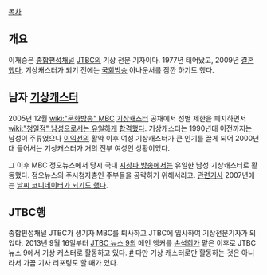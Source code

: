 [[목차]]
== 개요 ==
이재승은 [[종합편성채널]] [[JTBC]]의 기상 전문 기자이다. 1977년 태어났고, 2009년 [http://news.naver.com/main/read.nhn?mode=LSD&mid=sec&sid1=106&oid=038&aid=0002040617 결혼했다]. 기상캐스터가 되기 전에는 [[국회방송]] 아나운서를 잠깐 하기도 했다.

== 남자 [[기상캐스터]] ==
2005년 12월 [[wiki:"문화방송" MBC]] [[기상캐스터]] 공채에서 성별 제한을 폐지하면서 [[wiki:"청일점" 남성으로서는 유일하게]] [http://news.naver.com/main/read.nhn?mode=LSD&mid=sec&sid1=102&oid=001&aid=0001168902 합격했다]. 기상캐스터는 1990년대 이전까지는 남성이 주류였으나 [[이익선]]의 활약 이후 여성 기상캐스터가 큰 인기를 끌게 되어 2000년대 들어서는 기상캐스터가 거의 전부 여성인 상황이었다.

그 이후 MBC 정오뉴스에서 당시 국내 [[지상파 방송]]에서는 유일한 남성 기상캐스터로 활동했다. 정오뉴스의 주시청자층인 주부들을 공략하기 위해서라고. [http://news.naver.com/main/read.nhn?mode=LSD&mid=sec&sid1=106&oid=112&aid=0000049957 관련기사] 2007년에는 [http://news.naver.com/main/read.nhn?mode=LSD&mid=sec&sid1=106&oid=076&aid=0000066168 날씨 코디네이터가 되기도 했다].

== JTBC행 ==
종합편성채널 JTBC가 생기자 MBC를 퇴사하고 JTBC에 입사하여 기상전문기자가 되었다. 2013년 9월 16일부터 [[JTBC 뉴스 9]]의 메인 앵커를 [[손석희]]가 맡은 이후로 JTBC 뉴스 9에서 기상 캐스터로 활동하고 있다. [http://news.naver.com/main/read.nhn?mode=LSD&mid=sec&sid1=102&oid=047&aid=0002034486 #] 다만 기상 캐스터로만 활동하는 것은 아니라서 가끔 기사 리포팅도 할 때가 있다.
